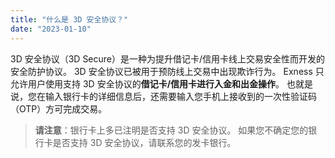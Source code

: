 ```yaml
---
title: "什么是 3D 安全协议？"
date: "2023-01-10"
---
```


<Ads></Ads> 

3D 安全协议（3D Secure）是一种为提升借记卡/信用卡线上交易安全性而开发的安全防护协议。 3D 安全协议已被用于预防线上交易中出现欺诈行为。 Exness 只允许用户使用支持 3D 安全协议的**借记卡/信用卡进行入金和出金操作**。 也就是说，您在输入银行卡的详细信息后，还需要输入您手机上接收到的一次性验证码（OTP）方可完成交易。

> **请注意**：银行卡上多已注明是否支持 3D 安全协议。 如果您不确定您的银行卡是否支持 3D 安全协议，请联系您的发卡银行。
